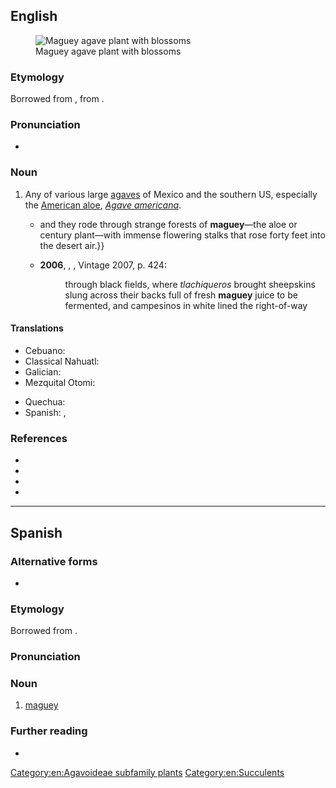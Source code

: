 {{also|magüey}}
==English==
[[File:Maguey agave plant with blossoms.JPG|thumb|Maguey agave plant with blossoms]]

===Etymology===
Borrowed from {{bor|en|es|maguey}}, from {{der|en|tnq|*mawei}}.

===Pronunciation===
* {{IPA|en|/məˈɡeɪ/}}

===Noun===
{{en-noun}}

# Any of various large [[agave]]s of Mexico and the southern US, especially the [[American aloe]], ''[[Agave americana]]''.
#* {{RQ:McCarthy Blood Meridian|passage={{...}}and they rode through strange forests of '''maguey'''—the aloe or century plant—with immense flowering stalks that rose forty feet into the desert air.}}
#* '''2006''', {{w|Thomas Pynchon}}, ''{{w|Against the Day}}'', Vintage 2007, p. 424:
#*: through black fields, where ''tlachiqueros'' brought sheepskins slung across their backs full of fresh '''maguey''' juice to be fermented, and campesinos in white lined the right-of-way
#: {{syn|en|agave|pita|century plant}}

====Translations====
{{trans-top|North American agave}}
* Cebuano: {{t|ceb|magay}}
* Classical Nahuatl: {{t|nci|metl}}
* Galician: {{t+|gl|agave|f}}
* Mezquital Otomi: {{t|ote|uada}}
{{trans-mid}}
* Quechua: {{t|qu|qara}}
* Spanish: {{t+|es|maguey|m}}, {{t+|es|pita|f}}
{{trans-bottom}}

===References===
* {{pedia}}
* {{specieslite|i=1|Agave americana}}
* {{comcatlite|i=1|Agave americana}}
* {{R:USDA Plants|AGAM|Agave americana}}
[[Category:en:Agavoideae subfamily plants]]
[[Category:en:Succulents]]

----

==Spanish==

===Alternative forms===
* {{alter|es|magüey}}

===Etymology===
Borrowed from {{bor|es|tnq|*mawei}}.

===Pronunciation===
{{es-IPA|maguéy}} {{attention|es|why is this template giving the wrong stress for words ending in y?}}

===Noun===
{{es-noun|m}}

# {{lb|es|Latin America}} [[#English|maguey]]
#: {{syn|es|pita}}

===Further reading===
* {{R:DRAE}}